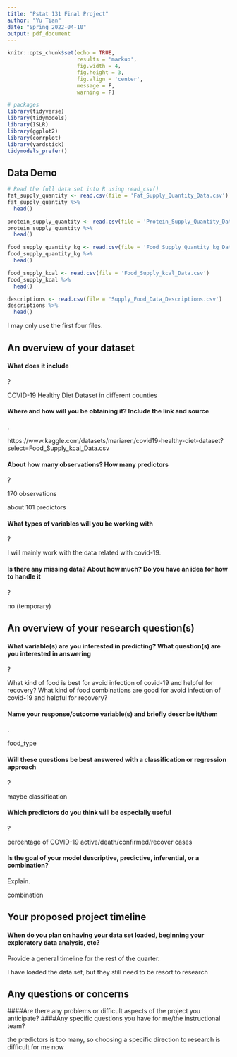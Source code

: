```yaml
---
title: "Pstat 131 Final Project"
author: "Yu Tian"
date: "Spring 2022-04-10"
output: pdf_document
---
```


```r
knitr::opts_chunk$set(echo = TRUE,
                      results = 'markup',
                      fig.width = 4,
                      fig.height = 3,
                      fig.align = 'center',
                      message = F,
                      warning = F)

# packages
library(tidyverse)
library(tidymodels)
library(ISLR)
library(ggplot2)
library(corrplot)
library(yardstick)
tidymodels_prefer()
```

## Data Demo

```r
# Read the full data set into R using read_csv()
fat_supply_quantity <- read.csv(file = 'Fat_Supply_Quantity_Data.csv')
fat_supply_quantity %>% 
  head()

protein_supply_quantity <- read.csv(file = 'Protein_Supply_Quantity_Data.csv')
protein_supply_quantity %>% 
  head()

food_supply_quantity_kg <- read.csv(file = 'Food_Supply_Quantity_kg_Data.csv')
food_supply_quantity_kg %>% 
  head()

food_supply_kcal <- read.csv(file = 'Food_Supply_kcal_Data.csv')
food_supply_kcal %>% 
  head()

descriptions <- read.csv(file = 'Supply_Food_Data_Descriptions.csv')
descriptions %>% 
  head()
```

I may only use the first four files.

## An overview of your dataset

#### What does it include
?

COVID-19 Healthy Diet Dataset in different counties



#### Where and how will you be obtaining it? Include the link and source
.

https://www.kaggle.com/datasets/mariaren/covid19-healthy-diet-dataset?select=Food_Supply_kcal_Data.csv


#### About how many observations? How many predictors
?

170 observations

about 101 predictors


#### What types of variables will you be working with
?

I will mainly work with the data related with covid-19.


#### Is there any missing data? About how much? Do you have an idea for how to handle it
?

no (temporary)

## An overview of your research question(s)

#### What variable(s) are you interested in predicting? What question(s) are you interested in answering
?

What kind of food is best for avoid infection of covid-19 and helpful for recovery?
What kind of food combinations are good for avoid infection of covid-19 and helpful for recovery?

#### Name your response/outcome variable(s) and briefly describe it/them
.

food_type

#### Will these questions be best answered with a classification or regression approach
?

maybe classification

#### Which predictors do you think will be especially useful
?

percentage of COVID-19 active/death/confirmed/recover cases

#### Is the goal of your model descriptive, predictive, inferential, or a combination? 
Explain.

combination


## Your proposed project timeline
#### When do you plan on having your data set loaded, beginning your exploratory data analysis, etc?
Provide a general timeline for the rest of the quarter.

I have loaded the data set, but they still need to be resort to research

## Any questions or concerns
####Are there any problems or difficult aspects of the project you anticipate?
####Any specific questions you have for me/the instructional team?

the predictors is too many, so choosing a specific direction to research is difficult for me now
